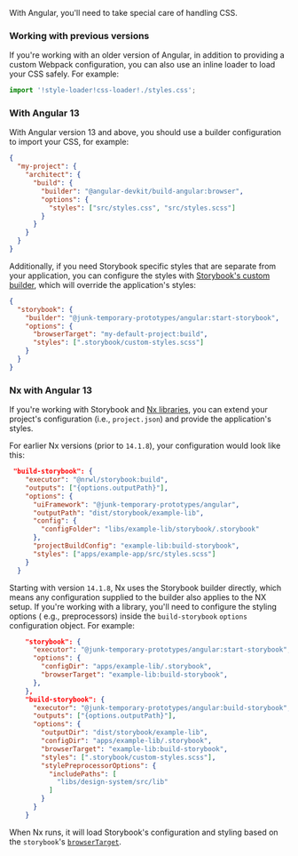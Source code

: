 With Angular, you'll need to take special care of handling CSS.

### Working with previous versions

If you're working with an older version of Angular, in addition to providing a custom Webpack configuration, you can also use an inline loader to load your CSS safely. For example:

```js
import '!style-loader!css-loader!./styles.css';
```

### With Angular 13

With Angular version 13 and above, you should use a builder configuration to import your CSS, for example:

```json
{
  "my-project": {
    "architect": {
      "build": {
        "builder": "@angular-devkit/build-angular:browser",
        "options": {
          "styles": ["src/styles.css", "src/styles.scss"]
        }
      }
    }
  }
}
```

Additionally, if you need Storybook specific styles that are separate from your application, you can configure the styles with [Storybook's custom builder](../get-started/install.md), which will override the application's styles:

```json
{
  "storybook": {
    "builder": "@junk-temporary-prototypes/angular:start-storybook",
    "options": {
      "browserTarget": "my-default-project:build",
      "styles": [".storybook/custom-styles.scss"]
    }
  }
}
```

### Nx with Angular 13

If you're working with Storybook and [Nx libraries](https://nx.dev/structure/library-types),
you can extend your project's configuration (i.e., `project.json`) and provide the application's styles.

For earlier Nx versions (prior to `14.1.8`), your configuration would look like this:

```json
 "build-storybook": {
    "executor": "@nrwl/storybook:build",
    "outputs": ["{options.outputPath}"],
    "options": {
      "uiFramework": "@junk-temporary-prototypes/angular",
      "outputPath": "dist/storybook/example-lib",
      "config": {
        "configFolder": "libs/example-lib/storybook/.storybook"
      },
      "projectBuildConfig": "example-lib:build-storybook",
      "styles": ["apps/example-app/src/styles.scss"]
    }
  }
```

Starting with version `14.1.8`, Nx uses the Storybook builder directly, which means any configuration supplied to the builder also applies to the NX setup. If you're working with a library, you'll need to configure the styling options ( e.g., preprocessors) inside the `build-storybook` `options` configuration object. For example:

```json
    "storybook": {
      "executor": "@junk-temporary-prototypes/angular:start-storybook",
      "options": {
        "configDir": "apps/example-lib/.storybook",
        "browserTarget": "example-lib:build-storybook",
      },
    },
    "build-storybook": {
      "executor": "@junk-temporary-prototypes/angular:build-storybook",
      "outputs": ["{options.outputPath}"],
      "options": {
        "outputDir": "dist/storybook/example-lib",
        "configDir": "apps/example-lib/.storybook",
        "browserTarget": "example-lib:build-storybook",
        "styles": [".storybook/custom-styles.scss"],
        "stylePreprocessorOptions": {
          "includePaths": [
            "libs/design-system/src/lib"
          ]
        }
      }
    }
```

When Nx runs, it will load Storybook's configuration and styling based on the `storybook`'s [`browserTarget`](https://nx.dev/storybook/extra-topics-for-angular-projects#setting-up-browsertarget).
